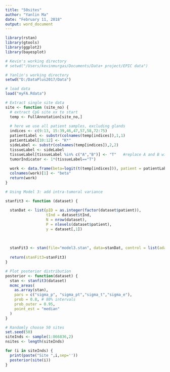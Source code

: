 ```yaml
---
title: "50sites"
author: "Yanlin Ma"
date: "February 11, 2018"
output: word_document
---
```


```r
library(rstan)
library(gtools)
library(ggplot2)
library(bayesplot)
```

```r
# Kevin's working directory
# setwd("/Users/kevinmurgas/Documents/Data+ project/EPIC data")

# Yanlin's working directory
setwd("D:/DataPlus2017/Data")

# load data
load("myFA.Rdata")

# Extract single site data
site <- function (site_no) {
  # extract CpG site xx to start
  temp <- FullAnnotation[site_no,]
  
  # here we use all patient samples, excluding glands
  indices <- c(9:13, 15:39,46,47,57,58,72:75)
  patientLabel <- substr(colnames(temp[indices]),1,1)
  patientLabel[10:12] <- "K*"
  sideLabel <- substr(colnames(temp[indices]),2,2)
  tissueLabel <- sideLabel
  tissueLabel[tissueLabel %in% c("A","B")] <- "T"   #replace A and B with T
  tumorIndicator <- 1*(tissueLabel=="T")
  
  work <- data.frame(beta=logit(t(temp[indices])), patient = patientLabel, tissue=tissueLabel, side=sideLabel, tInd=tumorIndicator)
  colnames(work)[1] <- "beta"
  return(work)
}

# Using Model 3: add intra-tumoral variance

stanfit3 <- function (dataset) {
  
  stanDat <- list(pID = as.integer(factor(dataset$patient)),
                  tInd = dataset$tInd,
                  N = nrow(dataset),
                  P = nlevels(dataset$patient),
                  y = dataset[,1])
  
  
  
  stanFit3 <- stan(file="model3.stan", data=stanDat, control = list(adapt_delta = 0.999))
  
  return(stanFit3=stanFit3)
}

# Plot posterior distribution
posterior <- function(dataset) {
  stan <- stanfit3(dataset)
  mcmc_areas(
    as.array(stan), 
    pars = c("sigma_p", "sigma_pt","sigma_t","sigma_e"),
    prob = 0.8, # 80% intervals
    prob_outer = 0.95, 
    point_est = "median"
  )
}

# Randomly choose 50 sites
set.seed(50)
siteInds <- sample(1:866836,2)
nsites <- length(siteInds)
```

```r
for (i in siteInds) {
  print(paste("Site ",i,sep=''))
  posterior(site(i))
}

```